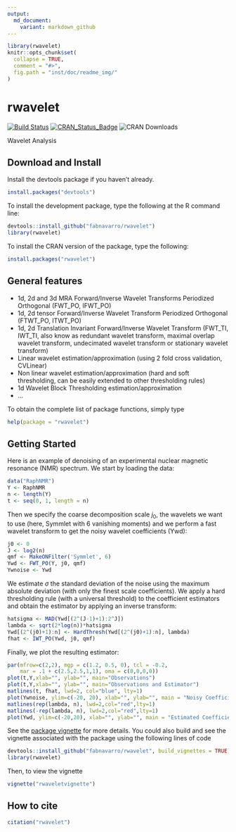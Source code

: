 ```yaml
---
output:
  md_document:
    variant: markdown_github
---
```

```r
library(rwavelet)
knitr::opts_chunk$set(
  collapse = TRUE,
  comment = "#>",
  fig.path = "inst/doc/readme_img/"
)
```
# rwavelet

[![Build Status](https://travis-ci.org/fabnavarro/rwavelet.svg)](https://travis-ci.org/fabnavarro/rwavelet)
[![CRAN_Status_Badge](http://www.r-pkg.org/badges/version/rwavelet)](http://cran.r-project.org/package=rwavelet)
![CRAN Downloads](http://cranlogs.r-pkg.org/badges/rwavelet)

Wavelet Analysis

## Download and Install

Install the devtools package if you haven't already.
```r
install.packages("devtools")
```

To install the development package, type the following at the R command line:
```r
devtools::install_github("fabnavarro/rwavelet")
library(rwavelet)
```

To install the CRAN version of the package, type the following:
```r
install.packages("rwavelet")
```

## General features

* 1d, 2d and 3d MRA Forward/Inverse Wavelet Transforms Periodized Orthogonal (FWT_PO, IFWT_PO)
* 1d, 2d tensor Forward/Inverse Wavelet Transform Periodized Orthogonal (FTWT_PO, ITWT_PO)
* 1d, 2d Translation Invariant Forward/Inverse Wavelet Transform (FWT_TI, IWT_TI, also know as redundant wavelet transform, maximal overlap wavelet transform, undecimated wavelet transform or stationary wavelet transform)
* Linear wavelet estimation/approximation (using 2 fold cross validation, CVLinear)
* Non linear wavelet estimation/approximation (hard and soft thresholding, can be easily extended to other thresholding rules)
* 1d Wavelet Block Thresholding estimation/approximation
* ...

To obtain the complete list of package functions, simply type 
```r
help(package = "rwavelet")
```

## Getting Started

Here is an example of denoising of an experimental nuclear magnetic resonance (NMR) spectrum. We start by loading the data:
```r
data("RaphNMR")
Y <- RaphNMR
n <- length(Y)
t <- seq(0, 1, length = n)
```

Then we specify the coarse decomposition scale $j_0$, the wavelets we want to use (here, Symmlet with 6 vanishing moments) and we perform a fast wavelet transform to get the noisy wavelet coefficients (Ywd):
```r
j0 <- 0
J <- log2(n)
qmf <- MakeONFilter('Symmlet', 6)
Ywd <- FWT_PO(Y, j0, qmf)
Ywnoise <- Ywd
```

We estimate $\sigma$ the standard deviation of the noise using the maximum absolute deviation (with only the finest scale coefficients). We apply a hard thresholding rule (with a universal threshold) to the coefficient estimators and obtain the estimator by applying an inverse transform:
```r
hatsigma <- MAD(Ywd[(2^(J-1)+1):2^J])
lambda <- sqrt(2*log(n))*hatsigma
Ywd[(2^(j0)+1):n] <- HardThresh(Ywd[(2^(j0)+1):n], lambda)
fhat <- IWT_PO(Ywd, j0, qmf)
```

Finally, we plot the resulting estimator:
```r
par(mfrow=c(2,2), mgp = c(1.2, 0.5, 0), tcl = -0.2,
    mar = .1 + c(2.5,2.5,1,1), oma = c(0,0,0,0))
plot(t,Y,xlab="", ylab="", main="Observations")
plot(t,Y,xlab="", ylab="", main="Observations and Estimator")
matlines(t, fhat, lwd=2, col="blue", lty=1)
plot(Ywnoise, ylim=c(-20, 20), xlab="", ylab="", main = "Noisy Coefficients")
matlines(rep(lambda, n), lwd=2,col="red",lty=1)
matlines(-rep(lambda, n), lwd=2,col="red",lty=1)
plot(Ywd, ylim=c(-20,20), xlab="", ylab="", main = "Estimated Coefficients")
```

See the [package vignette](http://fnavarro.perso.math.cnrs.fr/rpackage/rwaveletvignette.html) for more details.
You could also build and see the vignette associated with the package using the following lines of code
```r
devtools::install_github("fabnavarro/rwavelet", build_vignettes = TRUE)
library(rwavelet)
```

Then, to view the vignette
```r
vignette("rwaveletvignette")
```

## How to cite
```r
citation("rwavelet")
```
